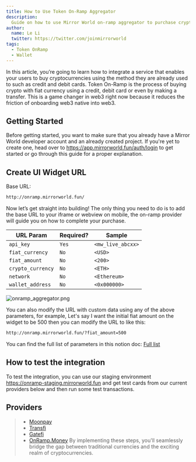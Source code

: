 ```yaml
---
title: How to Use Token On-Ramp Aggregator
description:
  Guide on how to use Mirror World on-ramp aggregator to purchase crypto token
author:
  name: Le Li
  twitter: https://twitter.com/joinmirrorworld
tags:
  - Token OnRamp
  - Wallet
---
```


In this article, you’re going to learn how to integrate a service that enables
your users to buy cryptocurrencies using the method they are already used to
such as credit and debit cards. Token On-Ramp is the process of buying crypto
with fiat currency using a credit, debit card or even by making a transfer. This
is a game changer in web3 right now because it reduces the friction of
onboarding web3 native into web3.

## Getting Started

Before getting started, you want to make sure that you already have a Mirror
World developer account and an already created project. If you're yet to create
one, head over to https://app.mirrorworld.fun/auth/login to get started or go
through this guide for a proper explanation.

## Create UI Widget URL

Base URL:

```bash
http://onramp.mirrorworld.fun/
```

Now let’s get straight into building! The only thing you need to do is to add
the base URL to your iframe or webview on mobile, the on-ramp provider will
guide you on how to complete your purchase.

| URL Param         | Required? | Sample            |
| ----------------- | --------- | ----------------- |
| `api_key`         | `Yes`     | `<mw_live_abcxx>` |
| `fiat_currency`   | `No`      | `<USD>`           |
| `fiat_amount`     | `No`      | `<200>`           |
| `crypto_currency` | `No`      | `<ETH>`           |
| `network`         | `No`      | `<Ethereum>`      |
| `wallet_address`  | `No`      | `<0x000000>`      |

![onramp_aggregator.png](/docs/images/tutorials/onramp_aggregator.png)

You can also modify the URL with custom data using any of the above parameters,
for example, Let's say I want the initial fiat amount on the widget to be 500
then you can modify the URL to like this:

```bash
http://onramp.mirrorworld.fun/?fiat_amount=500
```

You can find the full list of parameters in this notion doc:
[Full list](https://mirrorworldfun.notion.site/On-Ramp-Aggregator-c533d732a7c348ddafc7181c66390312)

## How to test the integration

To test the integration, you can use our staging environment
https://onramp-staging.mirrorworld.fun and get test cards from our current
providers below and then run some test transactions.

## Providers

> - [Moonpay](https://docs.moonpay.com/moonpay/implementation-guide/on-ramp/references/sandbox-testing/test-credit-cards)
> - [Transfi](https://docs.transfi.com/guides/testing-widget#3-payment-methods-for-testinghttps://docs.transfi.com/guides/testing-widget#3-payment-methods-for-testing)
> - [Gatefi](https://docs.gatefi.com/docs/gatefi-docs/iwo4e6yo25au3-sandbox-environment)
> - [OnRamp.Money](https://docs.onramp.money/onramp/offramp-widget-integration/sandbox-mode)
By implementing these steps, you'll seamlessly bridge the gap between
traditional currencies and the exciting realm of cryptocurrencies.
